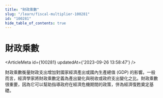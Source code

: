 ```yaml
---
title: "財政乘數"
slug: "/learn/fiscal-multiplier-100281"
id: "100281"
hide_table_of_contents: true
---
```



# 財政乘數

<ArticleMeta id={100281} updatedAt={'2023-09-26 13:58:47'} />
<div className='border-solid border-b border-t-0 my-4 border-[var(--ifm-color-gray-300)]' />

財政乘數衡量財政支出增加對國家經濟產出或國內生產總值 (GDP) 的影響。一般而言，經濟學家將財政乘數定義為產出變化與税收或政府支出變化之比。財政乘數很重要，因為它可以幫助指導政府在經濟危機期間的政策，併為經濟復甦奠定基礎。
